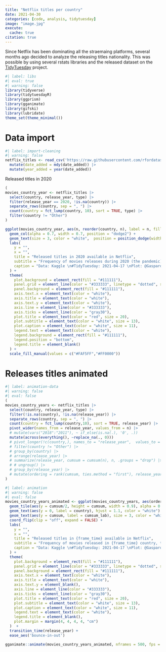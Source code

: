 ```yaml
---
title: "Netflix titles per country"
date: 2021-04-30
categories: [code, analysis, tidytuesday]
image: "image.jpg"
execute: 
  cache: true
citation: true
---
```


Since Netflix has been dominating all the straemaing platforms, several months ago decided to analyze the releasing titles nationality. This was possible by using several rstats libraries and the released dataset on the [TidyTuesday](https://github.com/rfordatascience/tidytuesday) project.

```r
#| label: libs
#| eval: true
#| warning: false
library(tidyverse)
library(tidytuesdayR)
library(ggprism)
library(gganimate)
library(gifski)
library(lubridate)
theme_set(theme_minimal())
```

# Data import

```r
#| label: import-cleaning
#| warning: false
netflix_titles <- read_csv('https://raw.githubusercontent.com/rfordatascience/tidytuesday/master/data/2021/2021-04-20/netflix_titles.csv') |>
  mutate(date_added = mdy(date_added)) |>
  mutate(year_added = year(date_added))
```


Released titles in 2020

```r
(
movies_country_year <- netflix_titles |> 
  select(country, release_year, type) |> 
  filter(release_year == 2020, !is.na(country)) |> 
  separate_rows(country, sep = ", ") |> 
  count(country = fct_lump(country, 10), sort = TRUE, type) |> 
  filter(country != "Other")
)
```

```r
ggplot(movies_country_year, aes(n, reorder(country, n), label = n, fill = type)) +
  geom_col(alpha = 0.7, width = 0.7, position = "dodge2") +
  geom_text(size = 3, color = "white",  position = position_dodge(width = 0.8), hjust = -1) +
  labs(
    y = "",
    x = "",
    title = "Released titles in 2020 available in Netflix",
    subtitle = "Frequency of movies releases during 2020 (the pandemic) per country, that are available in Netflix \n(Date do not correspond to Netflix release, but to the movies theirselves)",
    caption = "Data: Kaggle \n#TidyTuesday: 2021-04-17 \nPlot: @Gaspardelanoche"
  ) +
  theme(
    plot.background = element_rect(fill = "#111111"),
    panel.grid = element_line(color = "#333333", linetype = "dotted", size = 0.2),
    panel.background = element_rect(fill = "#111111"),
    axis.text.x = element_text(color = "white"),
    axis.title = element_text(color = "white"),
    axis.text.y = element_text(color = "white"),
    axis.line = element_line(color = "#333333"),
    axis.ticks = element_line(color = "gray30"),
    plot.title = element_text(color = "red", size = 20),
    plot.subtitle = element_text(color = "white", size = 13),
    plot.caption = element_text(color = "white", size = 11),
    legend.text = element_text(color = "white"),
    legend.background = element_rect(fill = "#111111"),
    legend.position = "bottom",
    legend.title = element_blank()
  ) +
  scale_fill_manual(values = c("#FAF5FF","#FF0000"))
```

# Releases titles animated

```r
#| label: animation-data
#| warning: false
#| eval: false
(
movies_country_years <- netflix_titles |> 
  select(country, release_year, type) |> 
  filter(!is.na(country), !is.na(release_year)) |> 
  separate_rows(country, sep = ", ") |> 
  count(country = fct_lump(country,10), sort = TRUE, release_year) |> 
  pivot_wider(names_from = release_year, values_from = n) |>
  # mutate(vars("2018":"2011"), ~ if_else(is.na(.), '0', .))
  mutate(across(everything(), ~replace_na(., 0)))
  # pivot_longer(!c(country,), names_to = "release_year",  values_to = "n") |> 
  # filter(country != "Other") |> 
  # group_by(country) |> 
  # arrange(release_year) |>
  # summarize(release_year, cumsum = cumsum(n), n, .groups = "drop") |>
  # # ungroup() |> 
  # group_by(release_year) |> 
  # mutate(ordering = rank(cumsum, ties.method = "first"), release_year = as.integer(release_year), cumsum_lab = as.character(cumsum))
)
```


```r
#| label: animation
#| warning: false
#| eval: false
movies_country_years_animated <- ggplot(movies_country_years, aes(ordering, group = country)) +
  geom_tile(aes(y = cumsum/2, height = cumsum, width = 0.9), alpha = 0.5, fill = "red") +
  geom_text(aes(y = 0, label = country), hjust = 1.1, color = "white") +
  geom_text(aes(y = cumsum, label = cumsum_lab), size = 3, color = "white", hjust = -0.5) +
  coord_flip(clip = "off", expand = FALSE) +  
  labs(
    y = "",
    x = "",
    title = "Released titles in {frame_time} available in Netflix",
    subtitle = "Frequency of movies released in {frame_time} country, that are available in Netflix \n(Date do not correspond to Netflix release, but to the movies theirselves)",
    caption = "Data: Kaggle \n#TidyTuesday: 2021-04-17 \nPlot: @Gaspardelanoche"
  ) +
  theme(
    plot.background = element_rect(fill = "#111111"),
    panel.grid = element_line(color = "#333333", linetype = "dotted", size = 0.2),
    panel.background = element_rect(fill = "#111111"),
    axis.text.x = element_text(color = "white"),
    axis.title = element_text(color = "white"),
    axis.text.y = element_blank(),
    axis.line = element_line(color = "#333333"),
    axis.ticks = element_line(color = "gray30"),
    plot.title = element_text(color = "red", size = 20),
    plot.subtitle = element_text(color = "white", size = 13),
    plot.caption = element_text(color = "white", size = 11),
    legend.text = element_text(color = "white"),
    legend.title = element_blank(),
    plot.margin = margin(4, 4, 4, 4, "cm")
  )  +
  transition_time(release_year) +
  ease_aes('bounce-in-out')

gganimate::animate(movies_country_years_animated, nframes = 500, fps = 10, width = 800, height = 800, end_pause = 25)

```

